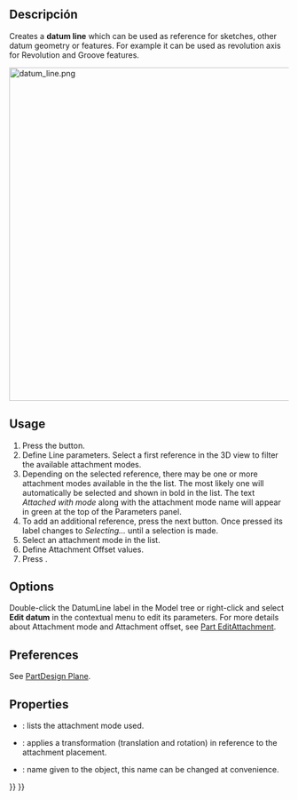 <languages/>

{{Docnav
|[[PartDesign_Plane|Create a datum plane]]
|[[PartDesign_Point|Create a datum point]]
|[[PartDesign_Workbench|PartDesign]]
|IconL=PartDesign_Plane.svg
|IconR=PartDesign_Point.svg
|IconC=Workbench_PartDesign.svg
}}

<div class="mw-translate-fuzzy">
{{GuiCommand/es
|Name=PartDesign Line
|Name/es=Línea PartDesign
|Workbenches=[[PartDesign Workbench/es|PartDesign]]
|MenuLocation=Part Design → Crear una línea de referencia
|Version=0.17
|SeeAlso=[[PartDesign Point/es|Punto PartDesign]], [[PartDesign Plane/es|Plano PartDesign]]
}}
</div>

<span id="Description"></span>
==Descripción==

Creates a '''datum line''' which can be used as reference for sketches, other datum geometry or features. For example it can be used as revolution axis for Revolution and Groove features.

[[File:datum_line.png|600px]]
{{Caption|Two Datum lines through opposite corners of the cube meet at the center of mass.}}

==Usage==

# Press the {{Button|[[Image:PartDesign_Line.svg|24px]] '''Create a datum line'''}} button.
# Define Line parameters. Select a first reference in the 3D view to filter the available attachment modes.
# Depending on the selected reference, there may be one or more attachment modes available in the the list. The most likely one will automatically be selected and shown in bold in the list. The text ''Attached with mode'' along with the attachment mode name will appear in green at the top of the Parameters panel.
# To add an additional reference, press the next {{Button|Reference}} button. Once pressed its label changes to ''Selecting...'' until a selection is made.
# Select an attachment mode in the list.
# Define Attachment Offset values.
# Press {{Button|OK}}.

==Options==

Double-click the DatumLine label in the Model tree or right-click and select '''Edit datum''' in the contextual menu to edit its parameters. For more details about Attachment mode and Attachment offset, see [[Part_EditAttachment|Part EditAttachment]].

==Preferences==

See [[PartDesign_Plane#Preferences|PartDesign Plane]].

==Properties==

* {{PropertyData|MapMode}}: lists the attachment mode used.
* {{PropertyData|Attachment Offset}}: applies a transformation (translation and rotation) in reference to the attachment placement.
* {{PropertyData|Label}}: name given to the object, this name can be changed at convenience.


{{Docnav
|[[PartDesign_Plane|Create a datum plane]]
|[[PartDesign_Point|Create a datum point]]
|[[PartDesign_Workbench|PartDesign]]
|IconL=PartDesign_Plane.svg
|IconR=PartDesign_Point.svg
|IconC=Workbench_PartDesign.svg
}}

{{PartDesign Tools navi{{#translation:}}}}
{{Userdocnavi{{#translation:}}}}